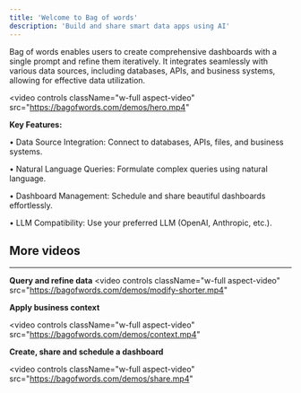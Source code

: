 ```yaml
---
title: 'Welcome to Bag of words'
description: 'Build and share smart data apps using AI'
---
```


Bag of words enables users to create comprehensive dashboards with a single prompt and refine them iteratively. It integrates seamlessly with various data sources, including databases, APIs, and business systems, allowing for effective data utilization.

<video
  controls
  className="w-full aspect-video"
  src="https://bagofwords.com/demos/hero.mp4"
></video>
**Key Features:**

• Data Source Integration: Connect to databases, APIs, files, and business systems.

• Natural Language Queries: Formulate complex queries using natural language.

• Dashboard Management: Schedule and share beautiful dashboards effortlessly.

• LLM Compatibility: Use your preferred LLM (OpenAI, Anthropic, etc.).

## More videos
---
**Query and refine data**
<video
  controls
  className="w-full aspect-video"
  src="https://bagofwords.com/demos/modify-shorter.mp4"
></video>

**Apply business context**

<video
  controls
  className="w-full aspect-video"
  src="https://bagofwords.com/demos/context.mp4"
></video>

**Create, share and schedule a dashboard**

<video
  controls
  className="w-full aspect-video"
  src="https://bagofwords.com/demos/share.mp4"
></video>
